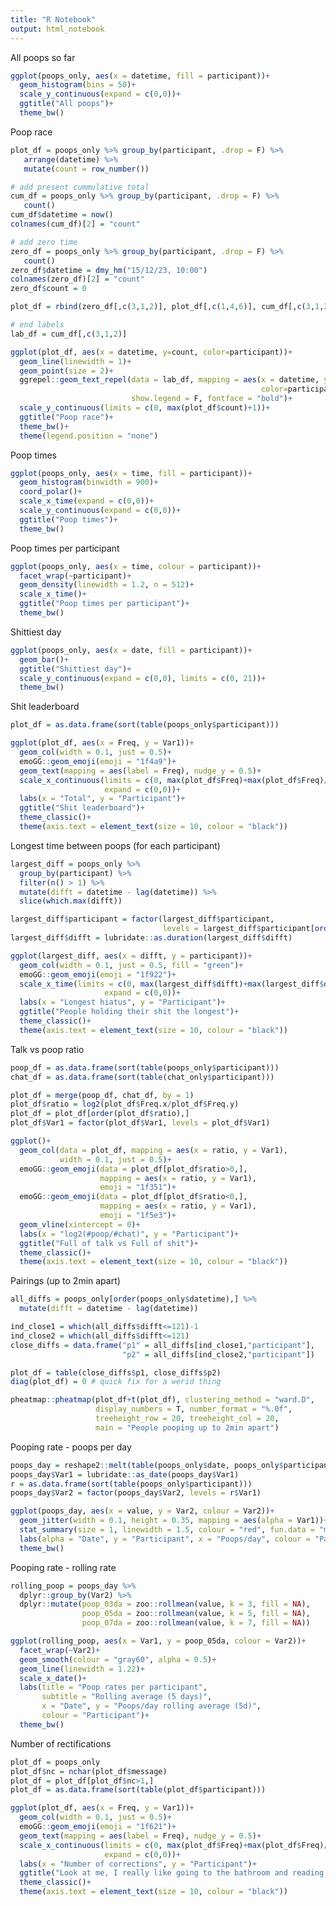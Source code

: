 ---
title: "R Notebook"
output: html_notebook
---


All poops so far

```{r}
ggplot(poops_only, aes(x = datetime, fill = participant))+
  geom_histogram(bins = 50)+
  scale_y_continuous(expand = c(0,0))+
  ggtitle("All poops")+
  theme_bw()
```

Poop race

```{r}
plot_df = poops_only %>% group_by(participant, .drop = F) %>% 
   arrange(datetime) %>% 
   mutate(count = row_number())

# add present cummulative total
cum_df = poops_only %>% group_by(participant, .drop = F) %>% 
   count()
cum_df$datetime = now()
colnames(cum_df)[2] = "count"

# add zero time
zero_df = poops_only %>% group_by(participant, .drop = F) %>% 
   count()
zero_df$datetime = dmy_hm("15/12/23, 10:00")
colnames(zero_df)[2] = "count"
zero_df$count = 0

plot_df = rbind(zero_df[,c(3,1,2)], plot_df[,c(1,4,6)], cum_df[,c(3,1,2)])

# end labels
lab_df = cum_df[,c(3,1,2)]

ggplot(plot_df, aes(x = datetime, y=count, color=participant))+
  geom_line(linewidth = 1)+
  geom_point(size = 2)+
  ggrepel::geom_text_repel(data = lab_df, mapping = aes(x = datetime, y=count, 
                                                        color=participant, label = participant), 
                           show.legend = F, fontface = "bold")+
  scale_y_continuous(limits = c(0, max(plot_df$count)+1))+
  ggtitle("Poop race")+
  theme_bw()+
  theme(legend.position = "none")

```

Poop times

```{r}
ggplot(poops_only, aes(x = time, fill = participant))+
  geom_histogram(binwidth = 900)+
  coord_polar()+
  scale_x_time(expand = c(0,0))+
  scale_y_continuous(expand = c(0,0))+
  ggtitle("Poop times")+
  theme_bw()
```

Poop times per participant

```{r}
ggplot(poops_only, aes(x = time, colour = participant))+
  facet_wrap(~participant)+
  geom_density(linewidth = 1.2, n = 512)+
  scale_x_time()+
  ggtitle("Poop times per participant")+
  theme_bw()
```

Shittiest day

```{r}
ggplot(poops_only, aes(x = date, fill = participant))+
  geom_bar()+
  ggtitle("Shittiest day")+
  scale_y_continuous(expand = c(0,0), limits = c(0, 21))+
  theme_bw()
```

Shit leaderboard

```{r}
plot_df = as.data.frame(sort(table(poops_only$participant)))

ggplot(plot_df, aes(x = Freq, y = Var1))+
  geom_col(width = 0.1, just = 0.5)+
  emoGG::geom_emoji(emoji = "1f4a9")+
  geom_text(mapping = aes(label = Freq), nudge_y = 0.5)+
  scale_x_continuous(limits = c(0, max(plot_df$Freq)+max(plot_df$Freq)/10), 
                     expand = c(0,0))+
  labs(x = "Total", y = "Participant")+
  ggtitle("Shit leaderboard")+
  theme_classic()+
  theme(axis.text = element_text(size = 10, colour = "black"))
```

Longest time between poops (for each participant)

```{r}
largest_diff = poops_only %>% 
  group_by(participant) %>%
  filter(n() > 1) %>%
  mutate(difft = datetime - lag(datetime)) %>%
  slice(which.max(difft))

largest_diff$participant = factor(largest_diff$participant,
                                  levels = largest_diff$participant[order(largest_diff$difft)])
largest_diff$difft = lubridate::as.duration(largest_diff$difft)

ggplot(largest_diff, aes(x = difft, y = participant))+
  geom_col(width = 0.1, just = 0.5, fill = "green")+
  emoGG::geom_emoji(emoji = "1f922")+
  scale_x_time(limits = c(0, max(largest_diff$difft)+max(largest_diff$difft)/10), 
                     expand = c(0,0))+
  labs(x = "Longest hiatus", y = "Participant")+
  ggtitle("People holding their shit the longest")+
  theme_classic()+
  theme(axis.text = element_text(size = 10, colour = "black"))
```

Talk vs poop ratio

```{r}
poop_df = as.data.frame(sort(table(poops_only$participant)))
chat_df = as.data.frame(sort(table(chat_only$participant)))

plot_df = merge(poop_df, chat_df, by = 1)
plot_df$ratio = log2(plot_df$Freq.x/plot_df$Freq.y)
plot_df = plot_df[order(plot_df$ratio),]
plot_df$Var1 = factor(plot_df$Var1, levels = plot_df$Var1)

ggplot()+
  geom_col(data = plot_df, mapping = aes(x = ratio, y = Var1), 
           width = 0.1, just = 0.5)+
  emoGG::geom_emoji(data = plot_df[plot_df$ratio>0,], 
                    mapping = aes(x = ratio, y = Var1),
                    emoji = "1f351")+
  emoGG::geom_emoji(data = plot_df[plot_df$ratio<0,], 
                    mapping = aes(x = ratio, y = Var1),
                    emoji = "1f5e3")+
  geom_vline(xintercept = 0)+
  labs(x = "log2(#poop/#chat)", y = "Participant")+
  ggtitle("Full of talk vs Full of shit")+
  theme_classic()+
  theme(axis.text = element_text(size = 10, colour = "black"))
```

Pairings (up to 2min apart)

```{r, fig.height=3.3, fig.width=4}
all_diffs = poops_only[order(poops_only$datetime),] %>% 
  mutate(difft = datetime - lag(datetime))

ind_close1 = which(all_diffs$difft<=121)-1
ind_close2 = which(all_diffs$difft<=121)
close_diffs = data.frame("p1" = all_diffs[ind_close1,"participant"],
                         "p2" = all_diffs[ind_close2,"participant"])

plot_df = table(close_diffs$p1, close_diffs$p2)
diag(plot_df) = 0 # quick fix for a werid thing

pheatmap::pheatmap(plot_df+t(plot_df), clustering_method = "ward.D", 
                   display_numbers = T, number_format = "%.0f",
                   treeheight_row = 20, treeheight_col = 20, 
                   main = "People pooping up to 2min apart")
```

Pooping rate - poops per day

```{r, fig.height=5}
poops_day = reshape2::melt(table(poops_only$date, poops_only$participant))
poops_day$Var1 = lubridate::as_date(poops_day$Var1)
r = as.data.frame(sort(table(poops_only$participant)))
poops_day$Var2 = factor(poops_day$Var2, levels = r$Var1)

ggplot(poops_day, aes(x = value, y = Var2, colour = Var2))+
  geom_jitter(width = 0.1, height = 0.35, mapping = aes(alpha = Var1))+
  stat_summary(size = 1, linewidth = 1.5, colour = "red", fun.data = "mean_cl_boot")+
  labs(alpha = "Date", y = "Participant", x = "Poops/day", colour = "Participant")+
  theme_bw()
```

Pooping rate - rolling rate

```{r, fig.width=9}
rolling_poop = poops_day %>%
  dplyr::group_by(Var2) %>% 
  dplyr::mutate(poop_03da = zoo::rollmean(value, k = 3, fill = NA),
                poop_05da = zoo::rollmean(value, k = 5, fill = NA),
                poop_07da = zoo::rollmean(value, k = 7, fill = NA))

ggplot(rolling_poop, aes(x = Var1, y = poop_05da, colour = Var2))+
  facet_wrap(~Var2)+
  geom_smooth(colour = "gray60", alpha = 0.5)+
  geom_line(linewidth = 1.22)+
  scale_x_date()+
  labs(title = "Poop rates per participant",
       subtitle = "Rolling average (5 days)",
       x = "Date", y = "Poops/day rolling average (5d)", 
       colour = "Participant")+
  theme_bw()
```

Number of rectifications

```{r, fig.height=5}
plot_df = poops_only
plot_df$nc = nchar(plot_df$message)
plot_df = plot_df[plot_df$nc>1,]
plot_df = as.data.frame(sort(table(plot_df$participant)))

ggplot(plot_df, aes(x = Freq, y = Var1))+
  geom_col(width = 0.1, just = 0.5)+
  emoGG::geom_emoji(emoji = "1f621")+
  geom_text(mapping = aes(label = Freq), nudge_y = 0.5)+
  scale_x_continuous(limits = c(0, max(plot_df$Freq)+max(plot_df$Freq)/10), 
                     expand = c(0,0))+
  labs(x = "Number of corrections", y = "Participant")+
  ggtitle("Look at me, I really like going to the bathroom and reading the back of\na shampoo bottle instead of BRINGING MY FUCKING PHONE!")+
  theme_classic()+
  theme(axis.text = element_text(size = 10, colour = "black"))
```